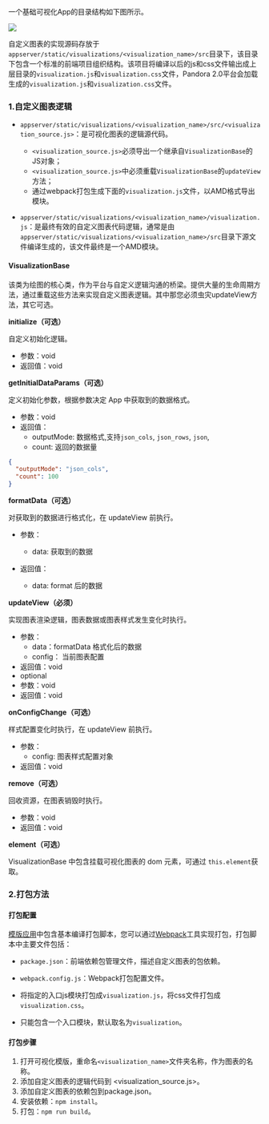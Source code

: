 
一个基础可视化App的目录结构如下图所示。

![](http://pw7x36qrk.bkt.clouddn.com/viz-app-structure.png)

自定义图表的实现源码存放于`appserver/static/visualizations/<visualization_name>/src`目录下，该目录下包含一个标准的前端项目组织结构。该项目将编译以后的js和css文件输出成上层目录的`visualization.js`和`visualization.css`文件，Pandora 2.0平台会加载生成的`visualization.js`和`visualization.css`文件。

### 1.自定义图表逻辑

- `appserver/static/visualizations/<visualization_name>/src/<visualization_source.js>`：是可视化图表的逻辑源代码。
  - `<visualization_source.js>`必须导出一个继承自`VisualizationBase`的JS对象；
  - `<visualization_source.js>`中必须重载`VisualizationBase`的`updateView`方法；
  - 通过webpack打包生成下面的`visualization.js`文件，以AMD格式导出模块。
  
- `appserver/static/visualizations/<visualization_name>/visualization.js`：是最终有效的自定义图表代码逻辑，通常是由`appserver/static/visualizations/<visualization_name>/src`目录下源文件编译生成的，该文件最终是一个AMD模块。

#### VisualizationBase

该类为绘图的核心类，作为平台与自定义逻辑沟通的桥梁。提供大量的生命周期方法，通过重载这些方法来实现自定义图表逻辑。其中那您必须虫灾updateView方法，其它可选。

**initialize（可选）**

自定义初始化逻辑。

- 参数：void
- 返回值：void

**getInitialDataParams（可选）**

定义初始化参数，根据参数决定 App 中获取到的数据格式。

- 参数：void
- 返回值：
  - outputMode: 数据格式,支持`json_cols`, `json_rows`, `json`,
  - count: 返回的数据量

```json
{
  "outputMode": "json_cols",
  "count": 100
}
```

**formatData（可选）**

对获取到的数据进行格式化，在 updateView 前执行。

- 参数：
  - data: 获取到的数据

- 返回值：
  - data: format 后的数据

**updateView（必须）**

实现图表渲染逻辑，图表数据或图表样式发生变化时执行。

- 参数：
  - data：formatData 格式化后的数据
  - config： 当前图表配置
- 返回值：void
- optional
- 参数：void
- 返回值：void

**onConfigChange（可选）**

样式配置变化时执行，在 updateView 前执行。

- 参数：
  - config: 图表样式配置对象
- 返回值：void

**remove（可选）**

回收资源，在图表销毁时执行。

- 参数：void
- 返回值：void

**element（可选）**

VisualizationBase 中包含挂载可视化图表的 dom 元素，可通过 `this.element`获取。

### 2.打包方法

#### 打包配置

[模版应用](http://pw7x36qrk.bkt.clouddn.com/visualization-demo.tar.gz)中包含基本编译打包脚本，您可以通过[Webpack](https://www.webpackjs.com/)工具实现打包，打包脚本中主要文件包括：

* `package.json`：前端依赖包管理文件，描述自定义图表的包依赖。

* `webpack.config.js`：Webpack打包配置文件。

 - 将指定的入口js模块打包成`visualization.js`，将css文件打包成`visualization.css`。
 
 - 只能包含一个入口模块，默认取名为`visualization`。

#### 打包步骤

1. 打开可视化模版，重命名`<visualization_name>`文件夹名称，作为图表的名称。
2. 添加自定义图表的逻辑代码到 <visualization_source.js>。
3. 添加自定义图表的依赖包到package.json。
4. 安装依赖：`npm install`。
5. 打包：`npm run build`。

